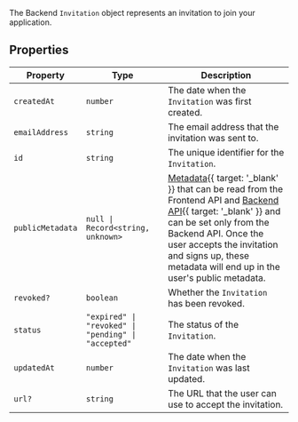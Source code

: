 The Backend `Invitation` object represents an invitation to join your application.

## Properties

| Property                                     | Type                                                           | Description                                                                                                                                                                                                                                                                                                                                                          |
| -------------------------------------------- | -------------------------------------------------------------- | -------------------------------------------------------------------------------------------------------------------------------------------------------------------------------------------------------------------------------------------------------------------------------------------------------------------------------------------------------------------- |
| <a id="createdat"></a> `createdAt`           | `number`                                                       | The date when the `Invitation` was first created.                                                                                                                                                                                                                                                                                                                    |
| <a id="emailaddress"></a> `emailAddress`     | `string`                                                       | The email address that the invitation was sent to.                                                                                                                                                                                                                                                                                                                   |
| <a id="id"></a> `id`                         | `string`                                                       | The unique identifier for the `Invitation`.                                                                                                                                                                                                                                                                                                                          |
| <a id="publicmetadata"></a> `publicMetadata` | <code>null \| Record\<string, unknown\></code>                 | [Metadata](/docs/references/javascript/types/metadata#user-public-metadata){{ target: '_blank' }} that can be read from the Frontend API and [Backend API](/docs/reference/backend-api){{ target: '_blank' }} and can be set only from the Backend API. Once the user accepts the invitation and signs up, these metadata will end up in the user's public metadata. |
| <a id="revoked"></a> `revoked?`              | `boolean`                                                      | Whether the `Invitation` has been revoked.                                                                                                                                                                                                                                                                                                                           |
| <a id="status"></a> `status`                 | <code>"expired" \| "revoked" \| "pending" \| "accepted"</code> | The status of the `Invitation`.                                                                                                                                                                                                                                                                                                                                      |
| <a id="updatedat"></a> `updatedAt`           | `number`                                                       | The date when the `Invitation` was last updated.                                                                                                                                                                                                                                                                                                                     |
| <a id="url"></a> `url?`                      | `string`                                                       | The URL that the user can use to accept the invitation.                                                                                                                                                                                                                                                                                                              |
